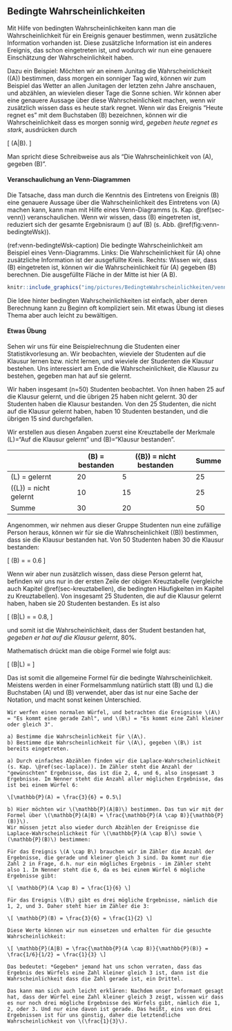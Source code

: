 ## Bedingte Wahrscheinlichkeiten {#sec-bedingte-wsk}

Mit Hilfe von bedingten Wahrscheinlichkeiten kann man die Wahrscheinlichkeit für ein Ereignis genauer bestimmen, wenn zusätzliche Information vorhanden ist. Diese zusätzliche Information ist ein anderes Ereignis, das schon eingetreten ist, und wodurch wir nun eine genauere Einschätzung der Wahrscheinlichkeit haben.

Dazu ein Beispiel: Möchten wir an einem Junitag die Wahrscheinlichkeit \(\mathbb{P}(A)\) bestimmen, dass morgen ein sonniger Tag wird, können wir zum Beispiel das Wetter an allen Junitagen der letzten zehn Jahre anschauen, und abzählen, an wievielen dieser Tage die Sonne schien. Wir können aber eine genauere Aussage über diese Wahrscheinlichkeit machen, wenn wir zusätzlich wissen dass es heute stark regnet. Wenn wir das Ereignis "Heute regnet es" mit dem Buchstaben \(B\) bezeichnen, können wir die Wahrscheinlichkeit dass es morgen sonnig wird, *gegeben heute regnet es stark*, ausdrücken durch

\[ \mathbb{P}(A|B). \]

Man spricht diese Schreibweise aus als "Die Wahrscheinlichkeit von \(A\), gegeben \(B\)".

#### Veranschaulichung an Venn-Diagrammen {-}

Die Tatsache, dass man durch die Kenntnis des Eintretens von Ereignis \(B\) eine genauere Aussage über die Wahrscheinlichkeit des Eintretens von \(A\) machen kann, kann man mit Hilfe eines Venn-Diagramms (s. Kap. \@ref(sec-venn)) veranschaulichen. Wenn wir wissen, dass \(B\) eingetreten ist, reduziert sich der gesamte Ergebnisraum \(\Omega\) auf \(B\) (s. Abb. \@ref(fig:venn-bedingteWsk)).

(ref:venn-bedingteWsk-caption) Die bedingte Wahrscheinlichkeit am Beispiel eines Venn-Diagramms. Links: Die Wahrscheinlichkeit für \(A\) ohne zusätzliche Information ist der ausgefüllte Kreis. Rechts: Wissen wir, dass \(B\) eingetreten ist, können wir die Wahrscheinlichkeit für \(A\) gegeben \(B\) berechnen. Die ausgefüllte Fläche in der Mitte ist hier \(A \cap B\).

```r
knitr::include_graphics("img/pictures/BedingteWahrscheinlichkeiten/venn_bedingteWsk.png")
```

Die Idee hinter bedingten Wahrscheinlichkeiten ist einfach, aber deren Berechnung kann zu Beginn oft kompliziert sein. Mit etwas Übung ist dieses Thema aber auch leicht zu bewältigen.

#### Etwas Übung {-}

Sehen wir uns für eine Beispielrechnung die Studenten einer Statistikvorlesung an. Wir beobachten, wieviele der Studenten auf die Klausur lernen bzw. nicht lernen, und wieviele der Studenten die Klausur bestehen. Uns interessiert am Ende die Wahrscheinlichkeit, die Klausur zu bestehen, gegeben man hat auf sie gelernt.

Wir haben insgesamt \(n=50\) Studenten beobachtet. Von ihnen haben 25 auf die Klausur gelernt, und die übrigen 25 haben nicht gelernt. 30 der Studenten haben die Klausur bestanden. Von den 25 Studenten, die nicht auf die Klausur gelernt haben, haben 10 Studenten bestanden, und die übrigen 15 sind durchgefallen.

Wir erstellen aus diesen Angaben zuerst eine Kreuztabelle der Merkmale \(L\)="Auf die Klausur gelernt" und \(B\)="Klausur bestanden".

|                             | \(B\) = bestanden | \(\bar{B}\) = nicht bestanden | Summe |
| --------------------------- | ----------------- | ----------------------------- | ----- |
| \(L\) = gelernt             | 20                | 5                             | 25    |
| \(\bar{L}\) = nicht gelernt | 10                | 15                            | 25    |
| Summe                       | 30                | 20                            | 50    |

Angenommen, wir nehmen aus dieser Gruppe Studenten nun eine zufällige Person heraus, können wir für sie die Wahrscheinlichkeit \(\mathbb{P}(B)\) bestimmen, dass sie die Klausur bestanden hat. Von 50 Studenten haben 30 die Klausur bestanden:

\[ \mathbb{P}(B) = \frac{30}{50} = 0.6 \]

Wenn wir aber nun zusätzlich wissen, dass diese Person gelernt hat, befinden wir uns nur in der ersten Zeile der obigen Kreuztabelle (vergleiche auch Kapitel \@ref(sec-kreuztabellen), die bedingten Häufigkeiten im Kapitel zu Kreuztabellen). Von insgesamt 25 Studenten, die auf die Klausur gelernt haben, haben sie 20 Studenten bestanden. Es ist also

\[ \mathbb{P}(B|L) = \frac{20}{25} = 0.8, \]

und somit ist die Wahrscheinlichkeit, dass der Student bestanden hat, *gegeben er hat auf die Klausur gelernt*, 80%.

Mathematisch drückt man die obige Formel wie folgt aus:

\[ \mathbb{P}(B|L) = \frac{\mathbb{P}(B \cap L)}{\mathbb{P}(L)} \]

Das ist somit die allgemeine Formel für die bedingte Wahrscheinlichkeit. Meistens werden in einer Formelsammlung natürlich statt \(B\) und \(L\) die Buchstaben \(A\) und \(B\) verwendet, aber das ist nur eine Sache der Notation, und macht sonst keinen Unterschied.

```exercise

Wir werfen einen normalen Würfel, und betrachten die Ereignisse \(A\) = "Es kommt eine gerade Zahl", und \(B\) = "Es kommt eine Zahl kleiner oder gleich 3".

a) Bestimme die Wahrscheinlichkeit für \(A\).
b) Bestimme die Wahrscheinlichkeit für \(A\), gegeben \(B\) ist bereits eingetreten.

```

```solution


a) Durch einfaches Abzählen finden wir die Laplace-Wahrscheinlichkeit (s. Kap. \@ref(sec-laplace)). Im Zähler steht die Anzahl der "gewünschten" Ergebnisse, das ist die 2, 4, und 6, also insgesamt 3 Ergebnisse. Im Nenner steht die Anzahl aller möglichen Ergebnisse, das ist bei einem Würfel 6:

\[\mathbb{P}(A) = \frac{3}{6} = 0.5\]

b) Hier möchten wir \(\mathbb{P}(A|B)\) bestimmen. Das tun wir mit der Formel über \(\mathbb{P}(A|B) = \frac{\mathbb{P}(A \cap B)}{\mathbb{P}(B)}\).
Wir müssen jetzt also wieder durch Abzählen der Ereignisse die Laplace-Wahrscheinlichkeit für \(\mathbb{P}(A \cap B)\) sowie \(\mathbb{P}(B)\) bestimmen:

Für das Ereignis \(A \cap B\) brauchen wir im Zähler die Anzahl der Ergebnisse, die gerade und kleiner gleich 3 sind. Da kommt nur die Zahl 2 in Frage, d.h. nur ein mögliches Ergebnis - im Zähler steht also 1. Im Nenner steht die 6, da es bei einem Würfel 6 mögliche Ergebnisse gibt:

\[ \mathbb{P}(A \cap B) = \frac{1}{6} \]

Für das Ereignis \(B\) gibt es drei mögliche Ergebnisse, nämlich die 1, 2, und 3. Daher steht hier im Zähler die 3:

\[ \mathbb{P}(B) = \frac{3}{6} = \frac{1}{2} \]

Diese Werte können wir nun einsetzen und erhalten für die gesuchte Wahrscheinlichkeit:

\[ \mathbb{P}(A|B) = \frac{\mathbb{P}(A \cap B)}{\mathbb{P}(B)} = \frac{1/6}{1/2} = \frac{1}{3} \]

Das bedeutet: *Gegeben* jemand hat uns schon verraten, dass das Ergebnis des Würfels eine Zahl kleiner gleich 3 ist, dann ist die Wahrscheinlichkeit dass die Zahl gerade ist, ein Drittel.

Das kann man sich auch leicht erklären: Nachdem unser Informant gesagt hat, dass der Würfel eine Zahl kleiner gleich 3 zeigt, wissen wir dass es nur noch drei mögliche Ergebnisse des Würfels gibt, nämlich die 1, 2, oder 3. Und nur eine davon ist gerade. Das heißt, eins von drei Ergebnissen ist für uns günstig, daher die letztendliche Wahrscheinlichkeit von \(\frac{1}{3}\).

```